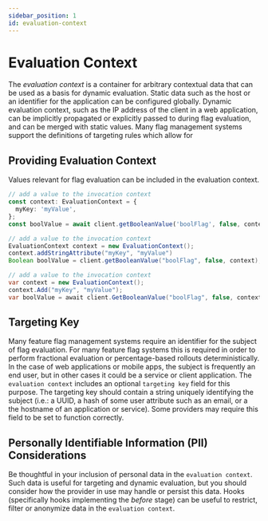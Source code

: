 ```yaml
---
sidebar_position: 1
id: evaluation-context
---
```



# Evaluation Context

The _evaluation context_ is a container for arbitrary contextual data that can be used as a basis for dynamic evaluation. Static data such as the host or an identifier for the application can be configured globally. Dynamic evaluation context, such as the IP address of the client in a web application, can be implicitly propagated or explicitly passed to during flag evaluation, and can be merged with static values. Many flag management systems support the definitions of targeting rules which allow for

## Providing Evaluation Context

<!-- TODO: add doc about evaluation context merging (global, client) once it's spec'd -->

Values relevant for flag evaluation can be included in the evaluation context.

<Tabs groupId="code">
<TabItem value="js" label="Typescript">

```ts
// add a value to the invocation context
const context: EvaluationContext = {
  myKey: 'myValue',
};
const boolValue = await client.getBooleanValue('boolFlag', false, context);
```

</TabItem>
<TabItem value="java" label="Java">

```java
// add a value to the invocation context
EvaluationContext context = new EvaluationContext();
context.addStringAttribute("myKey", "myValue")
Boolean boolValue = client.getBooleanValue("boolFlag", false, context);
```

</TabItem>
<TabItem value="csharp" label="C#">

```csharp
// add a value to the invocation context
var context = new EvaluationContext();
context.Add("myKey", "myValue");
var boolValue = await client.GetBooleanValue("boolFlag", false, context);
```

</TabItem>
</Tabs>

## Targeting Key

Many feature flag management systems require an identifier for the subject of flag evaluation. For many feature flag systems this is required in order to perform fractional evaluation or percentage-based rollouts deterministically. In the case of web applications or mobile apps, the subject is frequently an end user, but in other cases it could be a service or client application. The `evaluation context` includes an optional `targeting key` field for this purpose. The targeting key should contain a string uniquely identifying the subject (i.e.: a UUID, a hash of some user attribute such as an email, or a the hostname of an application or service). Some providers <!--TODO: add provider link -->may require this field to be set to function correctly.

## Personally Identifiable Information (PII) Considerations

Be thoughtful in your inclusion of personal data in the `evaluation context`. Such data is useful for targeting and dynamic evaluation, but you should consider how the provider <!--TODO: add provider link -->in use may handle or persist this data. Hooks (specifically hooks implementing the _before_ stage) can be useful to restrict, filter or anonymize data in the `evaluation context`.
